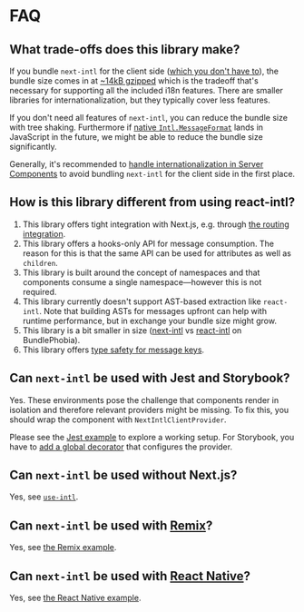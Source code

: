 # FAQ

## What trade-offs does this library make?

If you bundle `next-intl` for the client side ([which you don't have to](/docs/environments/server-client-components)), the bundle size comes in at [~14kB gzipped](https://bundlephobia.com/result?p=next-intl) which is the tradeoff that's necessary for supporting all the included i18n features. There are smaller libraries for internationalization, but they typically cover less features.

If you don't need all features of `next-intl`, you can reduce the bundle size with tree shaking. Furthermore if [native `Intl.MessageFormat`](https://github.com/tc39/proposal-intl-messageformat) lands in JavaScript in the future, we might be able to reduce the bundle size significantly.

Generally, it's recommended to [handle internationalization in Server Components](/docs/environments/server-client-components) to avoid bundling `next-intl` for the client side in the first place.

## How is this library different from using react-intl?

1. This library offers tight integration with Next.js, e.g. through [the routing integration](/docs/routing).
2. This library offers a hooks-only API for message consumption. The reason for this is that the same API can be used for attributes as well as `children`.
3. This library is built around the concept of namespaces and that components consume a single namespace—however this is not required.
4. This library currently doesn't support AST-based extraction like `react-intl`. Note that building ASTs for messages upfront can help with runtime performance, but in exchange your bundle size might grow.
5. This library is a bit smaller in size ([next-intl](https://bundlephobia.com/result?p=next-intl) vs [react-intl](https://bundlephobia.com/result?p=react-intl) on BundlePhobia).
6. This library offers [type safety for message keys](/docs/workflows/typescript).

## Can `next-intl` be used with Jest and Storybook?

Yes. These environments pose the challenge that components render in isolation and therefore relevant providers might be missing. To fix this, you should wrap the component with `NextIntlClientProvider`.

Please see the [Jest example](https://github.com/amannn/next-intl/blob/main/examples/example-next-13/src/components/Navigation.spec.tsx) to explore a working setup. For Storybook, you have to [add a global decorator](https://storybook.js.org/docs/react/writing-stories/decorators#global-decorators) that configures the provider.

## Can `next-intl` be used without Next.js?

Yes, see [`use-intl`](https://github.com/amannn/next-intl/tree/main/packages/use-intl).

## Can `next-intl` be used with [Remix](https://remix.run/)?

Yes, see [the Remix example](https://github.com/amannn/next-intl/tree/main/examples/example-remix).

## Can `next-intl` be used with [React Native](https://reactnative.dev/)?

Yes, see [the React Native example](https://github.com/amannn/next-intl/tree/main/examples/example-react-native).
